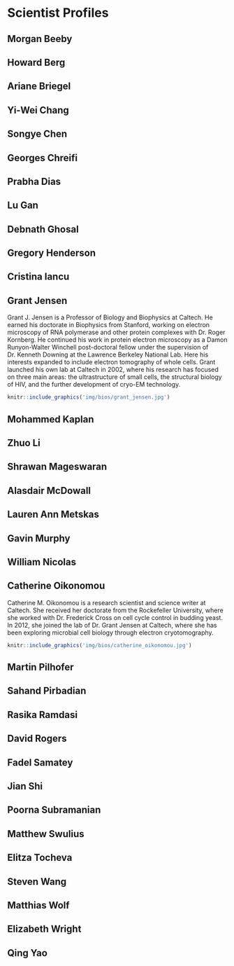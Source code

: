 # Scientist Profiles 

## Morgan Beeby {#morgan_beeby}

## Howard Berg {#howard_berg}

## Ariane Briegel {#ariane_briegel}

## Yi-Wei Chang {#yi-wei_chang}

## Songye Chen {#songye_chen}

## Georges Chreifi {#georges_chreifi}

## Prabha Dias {#prabha_dias}

## Lu Gan {#lu_gan}

## Debnath Ghosal {#debnath_ghosal}

## Gregory Henderson {#gregory_henderson}

## Cristina Iancu {#cristina_iancu}

## Grant Jensen {#grant_jensen}

Grant J. Jensen is a Professor of Biology and Biophysics at Caltech. He earned his doctorate in Biophysics from Stanford, working on electron microscopy of RNA polymerase and other protein complexes with Dr. Roger Kornberg. He continued his work in protein electron microscopy as a Damon Runyon-Walter Winchell post-doctoral fellow under the supervision of Dr. Kenneth Downing at the Lawrence Berkeley National Lab. Here his interests expanded to include electron tomography of whole cells. Grant launched his own lab at Caltech in 2002, where his research has focused on three main areas: the ultrastructure of small cells, the structural biology of HIV, and the further development of cryo-EM technology. 

```R
knitr::include_graphics('img/bios/grant_jensen.jpg')
```

## Mohammed Kaplan {#mohammed_kaplan}

## Zhuo Li {#zhuo_li}

## Shrawan Mageswaran {#shrawan_mageswaran}

## Alasdair McDowall {#alasdair_mcdowall}

## Lauren Ann Metskas {#lauren_ann_metskas}

## Gavin Murphy {#gavin_murphy}

## William Nicolas {#william_nicolas}

## Catherine Oikonomou {#catherine_oikonomou}

Catherine M. Oikonomou is a research scientist and science writer at Caltech. She received her doctorate from the Rockefeller University, where she worked with Dr. Frederick Cross on cell cycle control in budding yeast. In 2012, she joined the lab of Dr. Grant Jensen at Caltech, where she has been exploring microbial cell biology through electron cryotomography.

```R
knitr::include_graphics('img/bios/catherine_oikonomou.jpg')
```

## Martin Pilhofer {#martin_pilhofer}

## Sahand Pirbadian {#sahand_pirbadian}

## Rasika Ramdasi {#rasika_ramdasi}

## David Rogers {#david_rogers}

## Fadel Samatey {#fadel_samatey}

## Jian Shi {#jian_shi}

## Poorna Subramanian {#poorna_subramanian}

## Matthew Swulius {#matthew_swulius}

## Elitza Tocheva {#elitza_tocheva}

## Steven Wang {#steven_wang}

## Matthias Wolf {#matthias_wolf}

## Elizabeth Wright {#elizabeth_wright}

## Qing Yao {#qing_yao}

